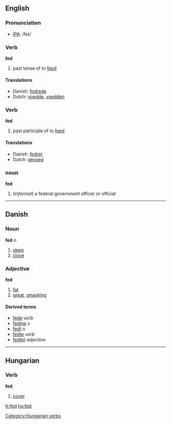 ==English==
=== Pronunciation ===
*[[w:IPA|IPA]]: /fεt/

=== Verb ===
'''fed'''

# past tense of to [[feed]]

==== Translations ====
*Danish: [[fodrede]]
*Dutch: [[voedde]], [[voedden]]

=== Verb ===
'''fed'''

# past participle of to [[feed]]

==== Translations ====
*Danish: [[fodret]]
*Dutch: [[gevoed]]


===noun===
'''fed'''

#(''informal'') a federal government officer or official

----

==Danish==
===Noun===
'''fed''' ''n''

# [[skein]]
# [[clove]]

===Adjective===
'''fed'''

# [[fat]]
# [[great]], [[smashing]]

====Derived terms====
*[[fede]] ''verb''
*[[fedme]] ''c''
*[[fedt]] ''n''
*[[fedte]] ''verb''
*[[fedtet]] ''adjective''

----

==Hungarian==

===Verb===
'''fed'''

# [[cover]]

[[Category:Hungarian verbs]]

[[fr:fed]]
[[hu:fed]]